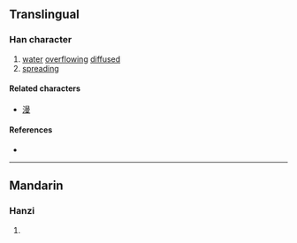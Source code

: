{{also|漫}}
{{character info/new}}
==Translingual==

===Han character===
{{Han char|rn=85|rad=水|as=13|sn=16|four=|canj=EAWS|ids=⿰氵⿱⿱日罒方}}

# [[water]] [[overflowing]] [[diffused]]
# [[spreading]]

====Related characters====
* [[漫]]

====References====
* {{Han ref|kx=0653.320|dkj=18417|dj=1063.250|hdz=31755.120|uh=6FB7|ud=28599}}

----

==Mandarin==

===Hanzi===
{{cmn-hanzi|pin=[[màn]] ([[man4]])|wg=[[man4|man<sup>4</sup>]]}}

# {{defn|lang=cmn|sort=水13}}